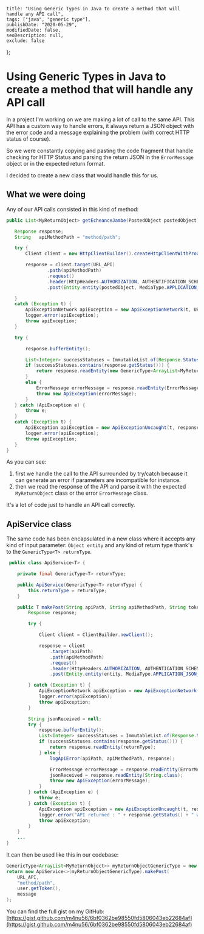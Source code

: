     title: "Using Generic Types in Java to create a method that will handle any API call", 
    tags: ["java", "generic type"], 
    publishDate: "2020-05-29", 
    modifiedDate: false, 
    seoDescription: null, 
    exclude: false 
};

# Using Generic Types in Java to create a method that will handle any API call

In a project I'm working on we are making a lot of call to the same API. This API has a custom way to handle errors, 
it always return a JSON object with the error code and a message explaining the problem (with correct HTTP status of course).

So we were constantly copying and pasting the code fragment that handle checking for HTTP Status and parsing the return JSON in the `ErrorMessage` object or in the expected return format.

I decided to create a new class that would handle this for us. 

## What we were doing

Any of our API calls consisted in this kind of method: 

 ```java
 public List<MyReturnObject> getEcheanceJambe(PostedObject postedObject) throws ApiException {

    Response response;
    String   apiMethodPath = "method/path";

    try {
        Client client = new HttpClientBuilder().createHttpClientWithProxy();

        response = client.target(URL_API)
                .path(apiMethodPath)
                .request()
                .header(HttpHeaders.AUTHORIZATION, AUTHENTIFICATION_SCHEME + " " + user.getToken())
                .post(Entity.entity(postedObject, MediaType.APPLICATION_JSON_TYPE));

    }
    catch (Exception t) {
        ApiExceptionNetwork apiException = new ApiExceptionNetwork(t, URL_API + "/" + apiMethodPath);
        logger.error(apiException);
        throw apiException;
    }

    try {

        response.bufferEntity();

        List<Integer> successStatuses = ImmutableList.of(Response.Status.OK.getStatusCode(), Response.Status.ACCEPTED.getStatusCode());
        if (successStatuses.contains(response.getStatus())) {
            return response.readEntity(new GenericType<ArrayList<MyReturnObject>>() {});
        }
        else {
            ErrorMessage errorMessage = response.readEntity(ErrorMessage.class);
            throw new ApiException(errorMessage);
        }
    } catch (ApiException e) {
        throw e;
    }
    catch (Exception t) {
        ApiException apiException = new ApiExceptionUncaught(t, response.getStatus(), URL_API + "/" + apiMethodPath);
        logger.error(apiException);
        throw apiException;
    }
}
```

 As you can see:
 1. first we handle the call to the API surrounded by try/catch because it can generate an error if parameters are incompatible for instance. 
 2. then we read the response of the API and parse it with the expected `MyReturnObject` class or the error `ErrorMessage` class. 

 It's a lot of code just to handle an API call correctly. 

 ## ApiService class

 The same code has been encapsulated in a new class where it accepts any kind of input parameter: `Object entity` 
 and any kind of return type thank's to the `GenericType<T> returnType`. 

```java
 public class ApiService<T> {

    private final GenericType<T> returnType;

    public ApiService(GenericType<T> returnType) {
        this.returnType = returnType;
    }

    public T makePost(String apiPath, String apiMethodPath, String token, Object entity) throws ApiException {
        Response response;

        try {

            Client client = ClientBuilder.newClient();

            response = client
                .target(apiPath)
                .path(apiMethodPath)
                .request()
                .header(HttpHeaders.AUTHORIZATION, AUTHENTICATION_SCHEME + " " + token)
                .post(Entity.entity(entity, MediaType.APPLICATION_JSON_TYPE));

        } catch (Exception t) {
            ApiExceptionNetwork apiException = new ApiExceptionNetwork(t, apiPath + "/" + apiMethodPath);
            logger.error(apiException);
            throw apiException;
        }

        String jsonReceived = null;
        try {
            response.bufferEntity();
            List<Integer> successStatuses = ImmutableList.of(Response.Status.OK.getStatusCode(), Response.Status.ACCEPTED.getStatusCode());
            if (successStatuses.contains(response.getStatus())) {
                return response.readEntity(returnType);
            } else {
                logApiError(apiPath, apiMethodPath, response);

                ErrorMessage errorMessage = response.readEntity(ErrorMessage.class);
                jsonReceived = response.readEntity(String.class);
                throw new ApiException(errorMessage);
            }
        } catch (ApiException e) {
            throw e;
        } catch (Exception t) {
            ApiException apiException = new ApiExceptionUncaught(t, response.getStatus(), apiPath + "/" + apiMethodPath, jsonReceived);
            logger.error("API returned : " + response.getStatus() + " with URL " + apiPath + "/" + apiMethodPath, apiException);
            throw apiException;
        }
    }
    ...
}
```

It can then be used like this in our codebase: 

```java
GenericType<ArrayList<MyReturnObject>> myReturnObjectGenericType = new GenericType<ArrayList<MyReturnObject>>() {};
return new ApiService<>(myReturnObjectGenericType).makePost(
    URL_API,
    "method/path",
    user.getToken(),
    message
);
```

You can find the full gist on my GitHub: [https://gist.github.com/m4nu56/6bf0362be98550fd5806043eb22684af](https://gist.github.com/m4nu56/6bf0362be98550fd5806043eb22684af)

